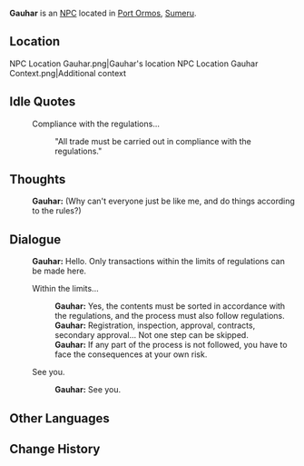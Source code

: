 {{Meta
|missing_NPC_profile  = yes
}}
{{Character Infobox
|type             = NPC
|image            = NPC Gauhar.png
|realname         = 
|deceased         = 
|region           = Sumeru
|location         = 
|affiliation      = 
|title            = Trade Supervisor

|ancestry         = <!-- Clan/family -->
|father           = 
|mother           = 
|spouse           = 
|sibling          = 
|child            = 
|relative         = 

|voiceEN          = 
|voiceCN          = 
|voiceJP          = 
|dialoguereward   = 
}}
'''Gauhar''' is an [[NPC]] located in [[Port Ormos]], [[Sumeru]].

==Location==
<gallery>
NPC Location Gauhar.png|Gauhar's location
NPC Location Gauhar Context.png|Additional context
</gallery>
<!--
==Profile==
Detailed story/lore information goes here.
''(To be added.)''

===Personality===
''(To be added.)''

===Appearance===
Keep appearance section short and concise. Limit to 2 paragraphs with 3-4 sentences each.
''(To be added.)''
-->
<!--
==Quests and Events==
{{Quests and Events}}
-->
==Idle Quotes==
{{Dialogue start}}
: {{DIcon|Idle}} Compliance with the regulations...
:: {{A|VO Gauhar 01.ogg}} "All trade must be carried out in compliance with the regulations."
{{Dialogue end}}

==Thoughts==
{{All Schemes to Know Explanation|name=Gauhar}}
{{Dialogue start}}
:{{A|VO Gauhar All Schemes to Know 01.ogg}} '''Gauhar:''' (Why can't everyone just be like me, and do things according to the rules?)
{{Dialogue end}}

==Dialogue==
{{Dialogue start}}
:'''Gauhar:''' Hello. Only transactions within the limits of regulations can be made here.
:{{DIcon}} Within the limits...
::'''Gauhar:''' Yes, the contents must be sorted in accordance with the regulations, and the process must also follow regulations.
::'''Gauhar:''' Registration, inspection, approval, contracts, secondary approval... Not one step can be skipped.
::'''Gauhar:''' If any part of the process is not followed, you have to face the consequences at your own risk.
:{{DIcon}} See you.
::'''Gauhar:''' See you.
{{Dialogue end}}
<!--
==Event Dialogue==
===Event Name===
{{Dialogue start}}
:'''{{subst:PAGENAME}}:'''
{{Dialogue end}}

==Trivia==
* 
-->
==Other Languages==
{{Other Languages
|default_hidden = 1
|en      = Gauhar
|zhs     = 高哈尔
|zhs_rm  = Gāohā'ěr
|zht     = 高哈爾
|zht_rm  = Gāohā'ěr
|ja      = ガウハル
|ja_rm   = Gauharu
|ko      = 가우하르
|ko_rm   = Gauhareu
|es      = Gauhar
|fr      = Gauhar
|ru      = Гаухар
|th      = Gauhar
|vi      = Gauhar
|de      = Gauhar
|id      = Gauhar
|pt      = Gauhar
|tr      = Gauhar
|it      = Gauhar
}}

==Change History==
{{Change History|3.0}}
<!--
==References==
{{Reflist}}
-->